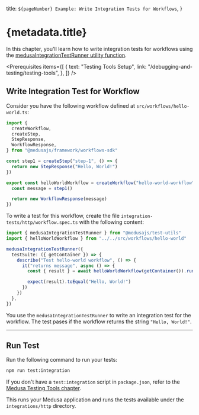 
  title: `${pageNumber} Example: Write Integration Tests for Workflows`,
}

# {metadata.title}

In this chapter, you'll learn how to write integration tests for workflows using the [medusaIntegrationTestRunner utility function](../page.mdx).

<Prerequisites
  items={[
    {
      text: "Testing Tools Setup",
      link: "/debugging-and-testing/testing-tools",
    },
  ]}
/>

## Write Integration Test for Workflow

Consider you have the following workflow defined at `src/workflows/hello-world.ts`:

```ts title="src/workflows/hello-world.ts"
import {
  createWorkflow,
  createStep,
  StepResponse,
  WorkflowResponse,
} from "@medusajs/framework/workflows-sdk"

const step1 = createStep("step-1", () => {
  return new StepResponse("Hello, World!")
})

export const helloWorldWorkflow = createWorkflow("hello-world-workflow", () => {
  const message = step1()

  return new WorkflowResponse(message)
})
```

To write a test for this workflow, create the file `integration-tests/http/workflow.spec.ts` with the following content:

```ts title="integration-tests/http/workflow.spec.ts"
import { medusaIntegrationTestRunner } from "@medusajs/test-utils"
import { helloWorldWorkflow } from "../../src/workflows/hello-world"

medusaIntegrationTestRunner({
  testSuite: ({ getContainer }) => {
    describe("Test hello-world workflow", () => {
      it("returns message", async () => {
        const { result } = await helloWorldWorkflow(getContainer()).run()

        expect(result).toEqual("Hello, World!")
      })
    })
  },
})
```

You use the `medusaIntegrationTestRunner` to write an integration test for the workflow. The test pases if the workflow returns the string `"Hello, World!"`.

---

## Run Test

Run the following command to run your tests:

```bash npm2yarn
npm run test:integration
```

<Note title="Tip">

If you don't have a `test:integration` script in `package.json`, refer to the [Medusa Testing Tools chapter](../../page.mdx#add-test-commands).

</Note>

This runs your Medusa application and runs the tests available under the `integrations/http` directory.
